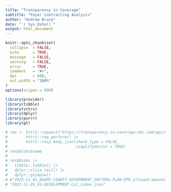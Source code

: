 ```yaml
---
title: "Transparency in Coverage"
subtitle: "Payer Contracting Analysis"
author: "Andrew Bruce"
date: "`r Sys.Date()`"
output: html_document
---
```


```r
knitr::opts_chunk$set(
  collapse  = FALSE,
  echo      = TRUE, 
  message   = FALSE, 
  warning   = FALSE,
  error     = TRUE,
  comment   = "#>",
  dpi       = 600, 
  out.width = "100%"
)
options(scipen = 999)
```


```r
library(provider)
library(tibble)
library(vctrs)
library(dplyr)
library(purrr)
library(gt)
```


```r
# res <- httr2::request("https://transparency-in-coverage.uhc.com/api/v1/uhc/blobs/") |> 
#        httr2::req_perform() |> 
#        httr2::resp_body_json(check_type = FALSE, 
#                              simplifyVector = TRUE)
# res$blobs$name
# 
# res$blobs |> 
#   tibble::tibble() |> 
#   dplyr::slice_tail() |> 
#   dplyr::glimpse()
# #"2023-11-01_ADAMS-COUNTY-GOVERNMENT_DOCTORS-PLAN-EPO_allowed-amounts.json.gz"
# "2023-11-01_6S-DEVELOPMENT-LLC_index.json"
```

